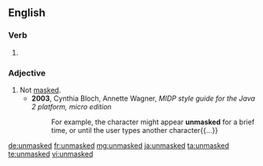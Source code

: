 ==English==

===Verb===
{{head|en}}

# {{en-past of|unmask}}

===Adjective===
{{en-adj|-}}

# Not [[mask]]ed.
#* '''2003''', Cynthia Bloch, Annette Wagner, ''MIDP style guide for the Java 2 platform, micro edition''
#*: For example, the character might appear '''unmasked''' for a brief time, or until the user types another character{{...}}

[[de:unmasked]]
[[fr:unmasked]]
[[mg:unmasked]]
[[ja:unmasked]]
[[ta:unmasked]]
[[te:unmasked]]
[[vi:unmasked]]